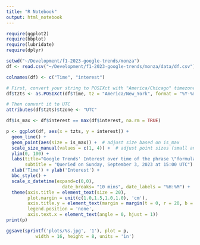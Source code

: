 ```yaml
---
title: "R Notebook"
output: html_notebook
---
```


```r
require(ggplot2)
require(bbplot)
require(lubridate)
require(dplyr)
```

```r
setwd("~/Development/f1-2023-google-trends/monza")
df <- read.csv("~/Development/f1-2023-google-trends/monza/data/df.csv")
```

```r
colnames(df) <- c("Time", "interest")
```


```r
# First, convert your string to POSIXct with "America/Chicago" timezone
df$tzts <- as.POSIXct(df$Time, tz = "America/New_York", format = "%Y-%m-%dT%H:%M:%S")

# Then convert it to UTC
attributes(df$tzts)$tzone <- "UTC"
```

```r
df$is_max <- df$interest == max(df$interest, na.rm = TRUE)
```


```r
p <- ggplot(df, aes(x = tzts, y = interest)) +
  geom_line() +
  geom_point(aes(size = is_max)) +  # adjust size based on is_max
  scale_size_manual(values = c(1, 4)) +  # adjust point sizes (small and large)
  ylim(0, 100) +
  labs(title="Google Trends' Interest over time of the phrase \"formula 1\"",
       subtitle = "Queried on Sunday, September 3, 2023 at 15:00 UTC") +
  xlab('Time') + ylab('Interest') +
  bbc_style() +
  scale_x_datetime(expand=c(0,0),
                     date_breaks= "10 mins", date_labels = "%H:%M") +
  theme(axis.title = element_text(size = 20), 
        plot.margin = unit(c(1.0,1.5,1.0,1.0), 'cm'),
        axis.title.y = element_text(margin = margin(t = 0, r = 20, b = 0, l = 0)),
        legend.position = 'none',
        axis.text.x = element_text(angle = 0, hjust = 1)) 
print(p)
```

```r
ggsave(sprintf('plots/%s.jpg', '1'), plot = p, 
           width = 16, height = 8, units = 'in')
```

